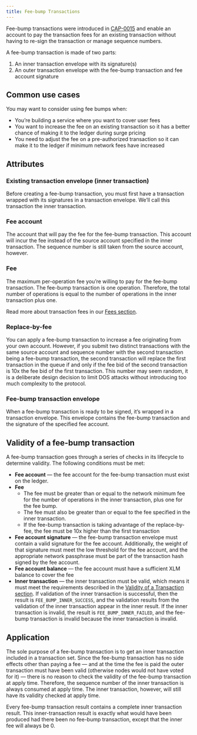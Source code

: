 ```yaml
---
title: Fee-bump Transactions
---
```


Fee-bump transactions were introduced in [CAP-0015](https://github.com/stellar/stellar-protocol/blob/master/core/cap-0015.md) and enable an account to pay the transaction fees for an existing transaction without having to re-sign the transaction or manage sequence numbers.

A fee-bump transaction is made of two parts:

1. An inner transaction envelope with its signature(s)
2. An outer transaction envelope with the fee-bump transaction and fee account signature

## Common use cases

You may want to consider using fee bumps when:

- You’re building a service where you want to cover user fees
- You want to increase the fee on an existing transaction so it has a better chance of making it to the ledger during surge pricing
- You need to adjust the fee on a pre-authorized transaction so it can make it to the ledger if minimum network fees have increased

## Attributes

### Existing transaction envelope (inner transaction)

Before creating a fee-bump transaction, you must first have a transaction wrapped with its signatures in a transaction envelope. We’ll call this transaction the inner transaction.

### Fee account

The account that will pay the fee for the fee-bump transaction. This account will incur the fee instead of the source account specified in the inner transaction. The sequence number is still taken from the source account, however.

### Fee

The maximum per-operation fee you’re willing to pay for the fee-bump transaction. The fee-bump transaction is one operation. Therefore, the total number of operations is equal to the number of operations in the inner transaction plus one.

Read more about transaction fees in our [Fees section](./fees-surge-pricing-fee-strategies#network-fees-on-stellar).

### Replace-by-fee

You can apply a fee-bump transaction to increase a fee originating from your own account. However, if you submit two distinct transactions with the same source account and sequence number with the second transaction being a fee-bump transaction, the second transaction will replace the first transaction in the queue if and only if the fee bid of the second transaction is 10x the fee bid of the first transaction. This number may seem random, it is a deliberate design decision to limit DOS attacks without introducing too much complexity to the protocol.

### Fee-bump transaction envelope

When a fee-bump transaction is ready to be signed, it’s wrapped in a transaction envelope. This envelope contains the fee-bump transaction and the signature of the specified fee account.

## Validity of a fee-bump transaction

A fee-bump transaction goes through a series of checks in its lifecycle to determine validity. The following conditions must be met:

- **Fee account** — the fee account for the fee-bump transaction must exist on the ledger.
- **Fee**
  - The fee must be greater than or equal to the network minimum fee for the number of operations in the inner transaction, plus one for the fee bump.
  - The fee must also be greater than or equal to the fee specified in the inner transaction.
  - If the fee-bump transaction is taking advantage of the replace-by-fee, the fee must be 10x higher than the first transaction
- **Fee account signature** — the fee-bump transaction envelope must contain a valid signature for the fee account. Additionally, the weight of that signature must meet the low threshold for the fee account, and the appropriate network passphrase must be part of the transaction hash signed by the fee account.
- **Fee account balance** — the fee account must have a sufficient XLM balance to cover the fee
- **Inner transaction** — the inner transaction must be valid, which means it must meet the requirements described in the [Validity of a Transaction section](../fundamentals-and-concepts/stellar-data-structures/operations-and-transactions#transaction-and-operation-validity). If validation of the inner transaction is successful, then the result is `FEE_BUMP_INNER_SUCCESS`, and the validation results from the validation of the inner transaction appear in the inner result. If the inner transaction is invalid, the result is `FEE_BUMP_INNER_FAILED`, and the fee-bump transaction is invalid because the inner transaction is invalid.

## Application

The sole purpose of a fee-bump transaction is to get an inner transaction included in a transaction set. Since the fee-bump transaction has no side effects other than paying a fee — and at the time the fee is paid the outer transaction must have been valid (otherwise nodes would not have voted for it) — there is no reason to check the validity of the fee-bump transaction at apply time. Therefore, the sequence number of the inner transaction is always consumed at apply time. The inner transaction, however, will still have its validity checked at apply time.

Every fee-bump transaction result contains a complete inner transaction result. This inner-transaction result is exactly what would have been produced had there been no fee-bump transaction, except that the inner fee will always be 0.
